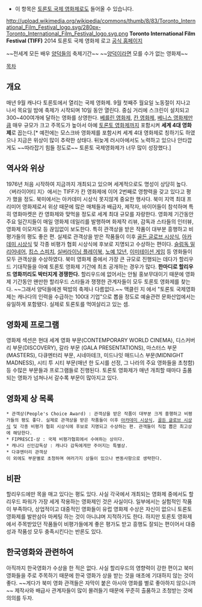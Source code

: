 * 이 항목은 [[토론토 국제 영화제]]로도 들어올 수 있습니다.
http://upload.wikimedia.org/wikipedia/commons/thumb/8/83/Toronto_International_Film_Festival_logo.svg/280px-Toronto_International_Film_Festival_logo.svg.png
'''Toronto International Film Festival (TIFF)'''
2014 토론토 국제 영화제 로고
[http://www.tiff.net/ 공식 홈페이지]

~~전세계 모든 배우 [[양덕]]들의 축제기간~~
~~[[양덕]]이라면 모를 수가 없는 영화제~~

[[목차]]

== 개요 ==
매년 9월 캐나다 토론토에서 열리는 국제 영화제. 9월 첫째주 월요일 노동절이 지나고 나서 목요일 밤에 축제가 시작되며 10일 동안 열린다. 중심 거리에 스크린이 설치되고 300~400여개에 달하는 영화를 상영한다. [[베를린 영화제]], [[칸 영화제]], [[베니스 영화제]]만큼 매우 규모가 크고 주목도가 높아서 아예 [[토론토 영화제]]까지 포함시켜 '''세계 4대 영화제'''로 꼽는다.[* 예전에는 모스크바 영화제를 포함시켜 세계 4대 영화제로 칭하기도 하였으나 지금은 위상이 많이 추락한 상태다. 뒤늦게 러시아에서도 노력하고 있으나 안타깝게도 ~~따라잡기 힘들 정도로~~ 토론토 국제영화제가 너무 많이 성장했다.]


== 역사와 위상 ==
1976년 처음 시작하여 지금까지 개최되고 있으며 세계적으로도 명성이 상당히 높다. 〈버라이어티 지〉에서는 TIFF가 칸 영화제에 이어 2번째로 영향력을 갖고 있다고 평가 했을 정도. 북미에서는 아카데미 시상식 못지않게 중요한 행사다. 북미 지역 최대 프리미어 영화제로서 위상 때문에 많은 매체들과 배급자, 제작자, 바이어들이 참석하며 특히 영화마켓은 칸 영화제와 맞먹을 정도로 세계 최대 규모를 자랑한다. 영화제 기간동안 주요 일간지들이 매일 영화제 데일리를 발행하며 화제작 리뷰, 감독과 스타들의 인터뷰, 영화제 이모저모 등 끊임없이 보도한다. 특히 관객상을 받은 작품이 대부분 흥행하고 비평가들의 평도 좋은 편. 실제로 관객상을 받은 작품들이 이후  [[골든 글로브 시상식]], [[아카데미 시상식]] 및 각종 비평가 협회 시상식에 후보로 지명되고 수상하는 편이다. [[슬럼독 밀리어네어]], [[킹스 스피치]], [[실버라이닝 플레이북]], [[노예 12년(영화)|노예 12년]], [[이미테이션 게임]] 등 영화들이 모두 관객상을 수상하였다. 북미 영화제 중에서 가장 큰 규모로 진행되는 데다가 할리우드 기대작들을 아예 토론토 영화제 기간에 최초 공개하는 경우가 많다. '''한마디로 할리우드 영화끼리도 박터지게 경쟁한다.''' 할리우드에 없어서는 안될 홍보무대이기 때문에 영화제 기간동안 왠만한 할리우드 스타들과 쟁쟁한 관계자들이 모두 토론토 영화제를 찾는다.  ~~그래서 양덕들에겐 떡밥의 축제나 다름없다.~~ 맥클린 지 에서 "토론토 국제영화제는 캐나다의 인력을 수급하는 100대 기업"으로 뽑을 정도로 예술관련 문화산업에서는 유일하게 포함됐다. 실제로 토론토를 먹여살리고 있는 셈.


== 영화제 프로그램 ==
영화제 섹션은 현대 세계 영화 부문(CONTEMPORARY WORLD CINEMA), 디스커버리 부문(DISCOVERY), 갈라 부문 (GALA PRESENTATIONS), 마스터스 부문(MASTERS), 다큐멘터리 부문, 시네마테크, 미드나잇 매드니스 부문(MIDNIGHT MADNESS), 시티 투 시티 부문(매년 한 도시를 선정, 그 나라의 주요 영화들을 초청함) 등 수많은 부문들과 프로그램들로 진행된다. 토론토 영화제가 매년 개최할 때마다 출품되는 영화가 넘쳐나서 갈수록 부문이 많아지고 있다.


== 영화제 상 목록 ==
 * 관객상(People's Choice Award) : 관객상을 받은 작품이 대부분 크게 흥행하고 비평가들의 평도 좋다. 실제로 관객상을 받은 작품들이 이후 [[아카데미 시상식]], [[골든 글로브 시상식]] 및 각종 비평가 협회 시상식에 후보로 지명되고 수상하는 편. 관객들이 직접 뽑은 최고상에 해당한다.
 * FIPRESCI-상 : 국제 비평가협회에서 수여하는 상이다. 
 * 캐나다 신인감독상 : 캐나다 감독에게만 주어지는 특별상.
 * 다큐멘터리 관객상
 이 외에도 부문별로 초청하며 여러가지 상들이 있으나 변동사항으로 생략한다.

== 비판 ==
할리우드에만 목을 매고 있다는 평도 있다. 사실 각국에서 개최되는 영화제 중에서도 할리우드 파워가 가장 세게 작용하는 영화제인 것은 사실이다. 일부에서는 실험적인 작품이 부족하다, 상업적이고 대중적인 영화들이 유럽 영화제 수상은 자신이 없으니 토론토 영화제를 발판삼아 마케팅 하는 것이 아니냐며 지적하기도 한다. 하지만 토론토 영화제에서 주목받았던 작품들이 비평가들에게 좋은 평가도 받고 흥행도 잘되는 편이어서 대중성과 작품성 모두 충족시킨다는 반론도 있다.


== 한국영화와 관련하여 ==
아직까지 한국영화가 수상을 한 적은 없다. 사실 할리우드의 영향력이 강한 편이고 북미 영화들을 주로 주목하기 때문에 한국 영화가 상을 받는 것을 애초에 기대하지 않는 것이 좋다. ~~게다가 북미 영화 관객들은 자막이 붙은 아시아 영화를 별로 좋아하지 않으니까~~ 제작사와 배급사 관계자들이 많이 몰려들기 때문에 꾸준히 출품하고 초청받는 것에 의의를 두자.


